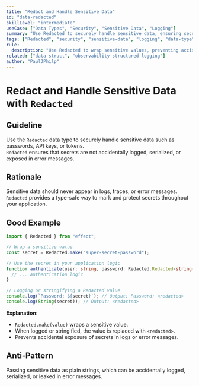 ```yaml
---
title: "Redact and Handle Sensitive Data"
id: "data-redacted"
skillLevel: "intermediate"
useCase: ["Data Types", "Security", "Sensitive Data", "Logging"]
summary: "Use Redacted to securely handle sensitive data, ensuring secrets are not accidentally logged or exposed."
tags: ["Redacted", "security", "sensitive-data", "logging", "data-type", "effect"]
rule:
  description: "Use Redacted to wrap sensitive values, preventing accidental exposure in logs or error messages."
related: ["data-struct", "observability-structured-logging"]
author: "PaulJPhilp"
---
```


# Redact and Handle Sensitive Data with `Redacted`

## Guideline

Use the `Redacted` data type to securely handle sensitive data such as passwords, API keys, or tokens.  
`Redacted` ensures that secrets are not accidentally logged, serialized, or exposed in error messages.

## Rationale

Sensitive data should never appear in logs, traces, or error messages.  
`Redacted` provides a type-safe way to mark and protect secrets throughout your application.

## Good Example

```typescript
import { Redacted } from "effect";

// Wrap a sensitive value
const secret = Redacted.make("super-secret-password");

// Use the secret in your application logic
function authenticate(user: string, password: Redacted.Redacted<string>) {
  // ... authentication logic
}

// Logging or stringifying a Redacted value
console.log(`Password: ${secret}`); // Output: Password: <redacted>
console.log(String(secret)); // Output: <redacted>

```

**Explanation:**  
- `Redacted.make(value)` wraps a sensitive value.
- When logged or stringified, the value is replaced with `<redacted>`.
- Prevents accidental exposure of secrets in logs or error messages.

## Anti-Pattern

Passing sensitive data as plain strings, which can be accidentally logged, serialized, or leaked in error messages.